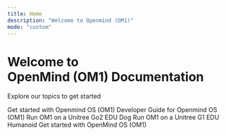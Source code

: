 ---
title: Home
description: "Welcome to Openmind (OM1)"
mode: "custom"
---

<div className="hero">
<h1 className="hero-header">Welcome to <br/> OpenMind (OM1) Documentation</h1>
<p className="hero-p">Explore our topics to get started</p>
</div>


<CardGroup cols={2} className="hero-cards">
  <Card
    title="Quick Start"
    icon="check"
    href="/getting-started/quick_start"
  >
    Get started with Openmind OS (OM1)
  </Card>
  <Card
    title="Development"
    icon="code"
    href="/development/intro"
  >
    Developer Guide for Openmind OS (OM1)
  </Card>
  <Card
    title="Unitree Dog (Go2)"
    icon="dog"
    href="./robotics/unitree_go2_quadruped"
  >
    Run OM1 on a Unitree Go2 EDU Dog
  </Card>
  <Card
    title="Unitree Humanoid (G1)"
    icon="dog"
    href="./robotics/unitree_g1_humanoid"
  >
    Run OM1 on a Unitree G1 EDU Humanoid
  </Card>
   <Card
    title="Core Endpoints"
    icon="bolt"
    href="/api-reference/introduction"
  >
    Get started with OpenMind OS (OM1)
  </Card>
</CardGroup>
